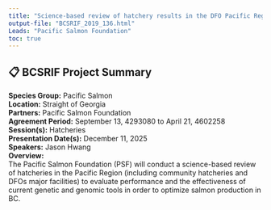 ```yaml
---
title: "Science-based review of hatchery results in the DFO Pacific Region"
output-file: "BCSRIF_2019_136.html"
Leads: "Pacific Salmon Foundation"
toc: true
---
```


## 📋 BCSRIF Project Summary

**Species Group:** Pacific Salmon  
**Location:** Straight of Georgia  
**Partners:** Pacific Salmon Foundation  
**Agreement Period:** September 13, 4293080 to April 21, 4602258  
**Session(s):** Hatcheries  
**Presentation Date(s):** December 11, 2025  
**Speakers:** Jason Hwang  
**Overview:**  
The Pacific Salmon Foundation (PSF) will conduct a science-based review of hatcheries in the Pacific Region (including community hatcheries and DFOs major facilities) to evaluate performance and the effectiveness of current genetic and genomic tools in order to optimize salmon production in BC.   

